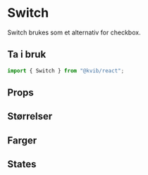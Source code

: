 
<Meta of={SwitchStories} />

# Switch

Switch brukes som et alternativ for checkbox.

## Ta i bruk

```jsx
import { Switch } from "@kvib/react";
```

## Props

<Canvas of={SwitchStories.Switch} />
<Controls of={SwitchStories.Switch} />

## Størrelser

<Canvas of={SwitchStories.SwitchSizes} />

## Farger

<Canvas of={SwitchStories.SwitchColors} />

## States

<Canvas of={SwitchStories.SwitchStates} />
